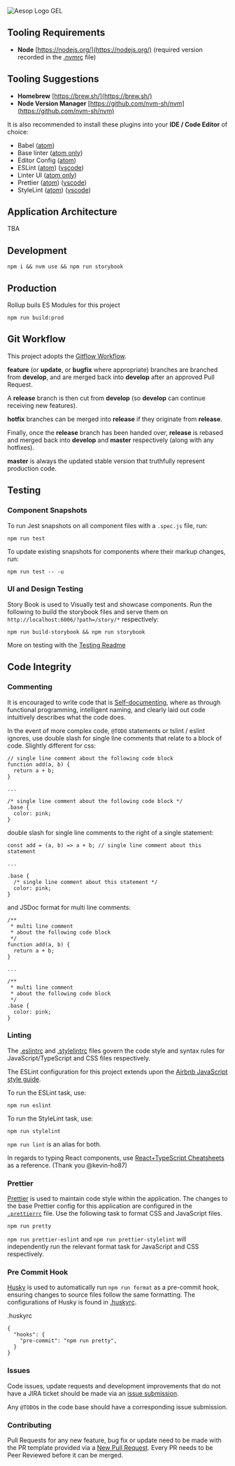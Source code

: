 ![Aesop Logo GEL](logo.jpg)

## Tooling Requirements

- **Node** [https://nodejs.org/](https://nodejs.org/) (required version recorded in the [.nvmrc](.nvmrc) file)

## Tooling Suggestions

- **Homebrew** [https://brew.sh/](https://brew.sh/)
- **Node Version Manager** [https://github.com/nvm-sh/nvm](https://github.com/nvm-sh/nvm)

It is also recommended to install these plugins into your **IDE / Code Editor** of choice:

- Babel ([atom](https://atom.io/packages/language-babel))
- Base linter ([atom only](https://atom.io/packages/linter))
- Editor Config ([atom](https://atom.io/packages/editorconfig))
- ESLint ([atom](https://atom.io/packages/linter-eslint)) ([vscode](https://marketplace.visualstudio.com/items?itemName=dbaeumer.vscode-eslint))
- Linter UI ([atom only](https://atom.io/packages/linter-ui-default))
- Prettier ([atom](https://atom.io/packages/prettier-atom))
  ([vscode](https://marketplace.visualstudio.com/items?itemName=esbenp.prettier-vscode))
- StyleLint ([atom](https://atom.io/packages/linter-stylelint)) ([vscode](https://marketplace.visualstudio.com/items?itemName=shinnn.stylelint))

## Application Architecture

TBA

## Development

```
npm i && nvm use && npm run storybook
```

## Production

Rollup buils ES Modules for this project

```
npm run build:prod
```

## Git Workflow

This project adopts the [Gitflow Workflow](https://www.atlassian.com/git/tutorials/comparing-workflows/gitflow-workflow).

**feature** (or **update**, or **bugfix** where appropriate) branches are branched from **develop**, and are merged back into **develop** after an approved Pull Request.

A **release** branch is then cut from **develop** (so **develop** can continue receiving new features).

**hotfix** branches can be merged into **release** if they originate from **release**.

Finally, once the **release** branch has been handed over, **release** is rebased and merged back into **develop** and **master** respectively (along with any hotfixes).

**master** is always the updated stable version that truthfully represent production code.

## Testing

### Component Snapshots

To run Jest snapshots on all component files with a `.spec.js` file, run:

```
npm run test
```

To update existing snapshots for components where their markup changes, run:

```
npm run test -- -u
```

### UI and Design Testing

Story Book is used to Visually test and showcase components. Run the following to build the storybook files and serve them on `http://localhost:6006/?path=/story/*` respectively:

```
npm run build-storybook && npm run storybook
```

More on testing with the [Testing Readme](documentation/TESTING.md)

## Code Integrity

### Commenting

It is encouraged to write code that is [Self-documenting](https://en.wikipedia.org/wiki/Self-documenting_code), where as through functional programming, intelligent naming, and clearly laid out code intuitively describes what the code does.

In the event of more complex code, `@TODO` statements or tslint / eslint ignores, use double slash for single line comments that relate to a block of code. Slightly different for css:

```
// single line comment about the following code block
function add(a, b) {
  return a + b;
}

...

/* single line comment about the following code block */
.base {
  color: pink;
}
```

double slash for single line comments to the right of a single statement:

```
const add = (a, b) => a + b; // single line comment about this statement

...

.base {
  /* single line comment about this statement */
  color: pink;
}
```

and JSDoc format for multi line comments:

```
/**
 * multi line comment
 * about the following code block
 */
function add(a, b) {
  return a + b;
}

...

/**
 * multi line comment
 * about the following code block
 */
.base {
  color: pink;
}
```

### Linting

The [.eslintrc](.eslintrc) and [.stylelintrc](.stylelintrc) files govern the code style and syntax rules for JavaScript/TypeScript and CSS files respectively.

The ESLint configuration for this project extends upon the [Airbnb JavaScript style guide](https://github.com/airbnb/javascript).

To run the ESLint task, use:

```
npm run eslint
```

To run the StyleLint task, use:

```
npm run stylelint
```

`npm run lint` is an alias for both.

In regards to typing React components, use [React+TypeScript Cheatsheets](https://github.com/sw-yx/react-typescript-cheatsheet) as a reference. (Thank you @kevin-ho87)

### Prettier

[Prettier](https://github.com/prettier/prettier) is used to maintain code style within the application. The changes to the base Prettier config for this application are configured in the [`.prettierrc`](.prettierrc) file. Use the following task to format CSS and JavaScript files.

```
npm run pretty
```

`npm run prettier-eslint` and `npm run prettier-stylelint` will independently run the relevant format task for JavaScript and CSS respectively.

### Pre Commit Hook

[Husky](https://github.com/typicode/husky) is used to automatically run `npm run format` as a pre-commit hook, ensuring changes to
source files follow the same formatting. The configurations of Husky is found in [.huskyrc](.huskyrc).

.huskyrc

```
{
  "hooks": {
    "pre-commit": "npm run pretty",
  }
}

```

### Issues

Code issues, update requests and development improvements that do not have a JIRA ticket should be made via an [issue submission](https://github.com/aesop/aesop-gel/issues).

Any `@TODO`s in the code base should have a corresponding issue submission.

### Contributing

Pull Requests for any new feature, bug fix or update need to be made with the PR template provided via a [New Pull Request](https://github.com/aesop/aesop-gel/pulls). Every PR needs to be Peer Reviewed before it can be merged.
